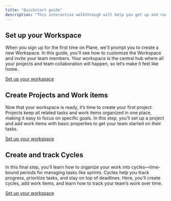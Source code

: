 ```yaml
---
title: "Quickstart guide"
description: "This interactive walkthrough will help you get up and running with Plane in no time. You’ll learn how to set up your workspace, create projects, add and manage work items, organize work into cycles, and track progress—all through easy-to-follow steps."
---
```


## Set up your Workspace[​](#set-up-your-workspace "Direct link to Set up your Workspace")

When you sign up for the first time on Plane, we'll prompt you to create a new Workspace. In this guide, you'll see how to customize the Workspace and invite your team members. Your workspace is the central hub where all your projects and team collaboration will happen, so let’s make it feel like home.

[Set up your workspace](https://demo.arcade.software/dbAr7rGeeZux5wELkt8l?embed\&embed_mobile=tab\&embed_desktop=inline\&show_copy_link=true)

## Create Projects and Work items[​](#create-projects-and-work-items "Direct link to Create Projects and Work items")

Now that your workspace is ready, it’s time to create your first project. Projects keep all related tasks and work items organized in one place, making it easy to focus on specific goals. In this step, you’ll set up a project and add work items with basic properties to get your team started on their tasks.

[Set up your workspace](https://demo.arcade.software/tZYxYSxhhZqPV7dMoCFG?embed\&embed_mobile=tab\&embed_desktop=inline\&show_copy_link=true)

## Create and track Cycles[​](#create-and-track-cycles "Direct link to Create and track Cycles")

In this final step, you’ll learn how to organize your work into cycles—time-bound periods for managing tasks like sprints. Cycles help you track progress, prioritize tasks, and stay on top of deadlines. Here, you’ll create cycles, add work items, and learn how to track your team’s work over time.

[Set up your workspace](https://demo.arcade.software/KwDnMqpyMLPgWH3s0tv8?embed\&embed_mobile=tab\&embed_desktop=inline\&show_copy_link=true)
